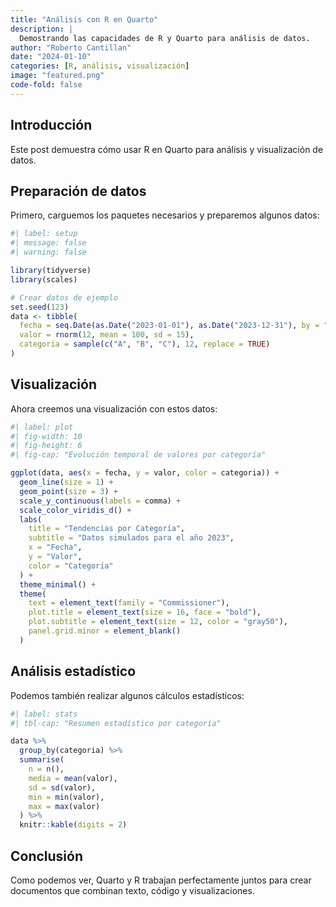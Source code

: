 ```yaml
---
title: "Análisis con R en Quarto"
description: |
  Demostrando las capacidades de R y Quarto para análisis de datos.
author: "Roberto Cantillan"
date: "2024-01-10"
categories: [R, análisis, visualización]
image: "featured.png"
code-fold: false
---
```


## Introducción

Este post demuestra cómo usar R en Quarto para análisis y visualización de datos.

## Preparación de datos

Primero, carguemos los paquetes necesarios y preparemos algunos datos:

```r
#| label: setup
#| message: false
#| warning: false

library(tidyverse)
library(scales)

# Crear datos de ejemplo
set.seed(123)
data <- tibble(
  fecha = seq.Date(as.Date("2023-01-01"), as.Date("2023-12-31"), by = "month"),
  valor = rnorm(12, mean = 100, sd = 15),
  categoria = sample(c("A", "B", "C"), 12, replace = TRUE)
)
```

## Visualización

Ahora creemos una visualización con estos datos:

```r
#| label: plot
#| fig-width: 10
#| fig-height: 6
#| fig-cap: "Evolución temporal de valores por categoría"

ggplot(data, aes(x = fecha, y = valor, color = categoria)) +
  geom_line(size = 1) +
  geom_point(size = 3) +
  scale_y_continuous(labels = comma) +
  scale_color_viridis_d() +
  labs(
    title = "Tendencias por Categoría",
    subtitle = "Datos simulados para el año 2023",
    x = "Fecha",
    y = "Valor",
    color = "Categoría"
  ) +
  theme_minimal() +
  theme(
    text = element_text(family = "Commissioner"),
    plot.title = element_text(size = 16, face = "bold"),
    plot.subtitle = element_text(size = 12, color = "gray50"),
    panel.grid.minor = element_blank()
  )
```

## Análisis estadístico

Podemos también realizar algunos cálculos estadísticos:

```r
#| label: stats
#| tbl-cap: "Resumen estadístico por categoría"

data %>%
  group_by(categoria) %>%
  summarise(
    n = n(),
    media = mean(valor),
    sd = sd(valor),
    min = min(valor),
    max = max(valor)
  ) %>%
  knitr::kable(digits = 2)
```

## Conclusión

Como podemos ver, Quarto y R trabajan perfectamente juntos para crear documentos que combinan texto, código y visualizaciones.